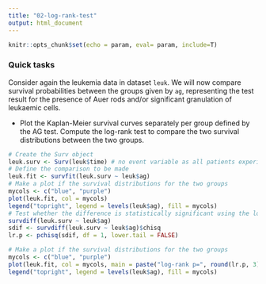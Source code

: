 ```yaml
---
title: "02-log-rank-test"
output: html_document
---
```


```r
knitr::opts_chunk$set(echo = param, eval= param, include=T)
```

### Quick tasks

Consider again the leukemia data in dataset `leuk`. We will now compare survival probabilities between the groups given by `ag`, representing the test result for the presence of Auer rods and/or significant granulation of leukaemic cells.

- Plot the Kaplan-Meier survival curves separately per group defined by the AG test. Compute the log-rank test to compare the two survival distributions between the two groups.

```r
# Create the Surv object
leuk.surv <- Surv(leuk$time) # no event variable as all patients experience the event (death)
# Define the comparison to be made
leuk.fit <- survfit(leuk.surv ~ leuk$ag)
# Make a plot if the survival distributions for the two groups
mycols <- c("blue", "purple")
plot(leuk.fit, col = mycols)
legend("topright", legend = levels(leuk$ag), fill = mycols)
# Test whether the difference is statistically significant using the log-rank test
survdiff(leuk.surv ~ leuk$ag)
sdif <- survdiff(leuk.surv ~ leuk$ag)$chisq
lr.p <- pchisq(sdif, df = 1, lower.tail = FALSE)

# Make a plot if the survival distributions for the two groups
mycols <- c("blue", "purple")
plot(leuk.fit, col = mycols, main = paste("log-rank p=", round(lr.p, 3)))
legend("topright", legend = levels(leuk$ag), fill = mycols)

```